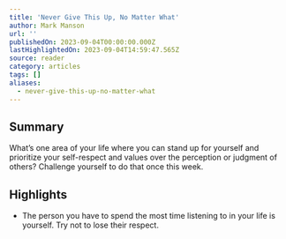 ```yaml
---
title: 'Never Give This Up, No Matter What'
author: Mark Manson
url: ''
publishedOn: 2023-09-04T00:00:00.000Z
lastHighlightedOn: 2023-09-04T14:59:47.565Z
source: reader
category: articles
tags: []
aliases:
  - never-give-this-up-no-matter-what
---
```

## Summary

What’s one area of your life where you can stand up for yourself and prioritize your self-respect and values over the perception or judgment of others? Challenge yourself to do that once this week.

## Highlights
- The person you have to spend the most time listening to in your life is yourself. Try not to lose their respect.

